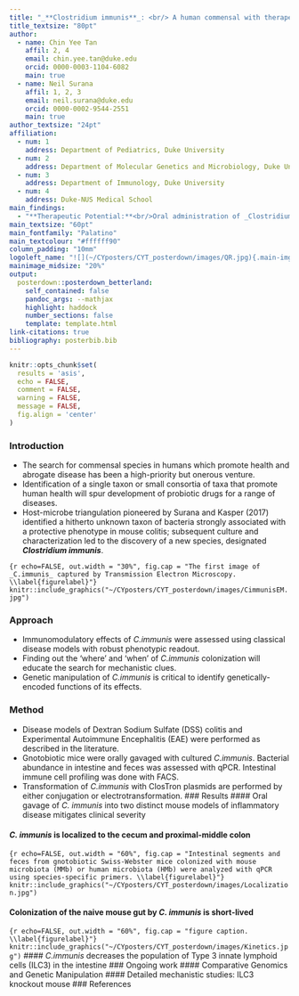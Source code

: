 ```yaml
---
title: "_**Clostridium immunis**_: <br/> A human commensal with therapeutic immunomodulatory effects"
title_textsize: "80pt"
author:
  - name: Chin Yee Tan
    affil: 2, 4
    email: chin.yee.tan@duke.edu
    orcid: 0000-0003-1104-6082
    main: true
  - name: Neil Surana
    affil: 1, 2, 3
    email: neil.surana@duke.edu
    orcid: 0000-0002-9544-2551
    main: true
author_textsize: "24pt"
affiliation:
  - num: 1
    address: Department of Pediatrics, Duke University
  - num: 2
    address: Department of Molecular Genetics and Microbiology, Duke University
  - num: 3
    address: Department of Immunology, Duke University
  - num: 4
    address: Duke-NUS Medical School
main_findings:
  - "**Therapeutic Potential:**<br/>Oral administration of _Clostridium immunis_ to mice ameliorates colitis and autoimmune encephalitis severity<br/><br/>**Localization and Colonization:** _Clostridium immunis_ localizes to the mouse cecum and proximal colon and displays short term kinetics upon single gavage<br/><br/>**Immunomodulatory Effects:** _Clostridium immunis_ modulates the intestinal type 3 innate lymphoid cell (ILC3) population"
main_textsize: "60pt"
main_fontfamily: "Palatino"
main_textcolour: "#ffffff90"
column_padding: "10mm"
logoleft_name: "![](~/CYposters/CYT_posterdown/images/QR.jpg){.main-img-mid}" 
mainimage_midsize: "20%"
output: 
  posterdown::posterdown_betterland:
    self_contained: false
    pandoc_args: --mathjax
    highlight: haddock
    number_sections: false
    template: template.html
link-citations: true
bibliography: posterbib.bib
---
```

```r
knitr::opts_chunk$set(
  results = 'asis',
  echo = FALSE,
  comment = FALSE,
  warning = FALSE,
  message = FALSE,
  fig.align = 'center'
)
```
### Introduction
- The search for commensal species in humans which promote health and abrogate disease has been a high-priority but onerous venture.
- Identification of a single taxon or small consortia of taxa that promote human health will spur development of probiotic drugs for a range of diseases.
- Host-microbe triangulation pioneered by Surana and Kasper (2017) identified a hitherto unknown taxon of bacteria strongly associated with a protective phenotype in mouse colitis; subsequent culture and characterization led to the discovery of a new species, designated _**Clostridium immunis**_.<br/>

```{r echo=FALSE, out.width = "30%", fig.cap = "The first image of _C.immunis_ captured by Transmission Electron Microscopy. \\label{figurelabel}"}
knitr::include_graphics("~/CYposters/CYT_posterdown/images/CimmunisEM.jpg")
```

### Approach
- Immunomodulatory effects of _C.immunis_ were assessed using classical disease models with robust phenotypic readout.
- Finding out the 'where' and 'when' of _C.immunis_ colonization will educate the search for mechanistic clues.
- Genetic manipulation of _C.immunis_ is critical to identify genetically-encoded functions of its effects.

### Method
- Disease models of Dextran Sodium Sulfate (DSS) colitis and Experimental Autoimmune Encephalitis (EAE) were performed as described in the literature.
- Gnotobiotic mice were orally gavaged with cultured _C.immunis_. Bacterial abundance in intestine and feces was assessed with qPCR. Intestinal immune cell profiling was done with FACS.
- Transformation of _C.immunis_ with ClosTron plasmids are performed by either conjugation or electrotransformation.
### Results
#### Oral gavage of _C. immunis_ into two distinct mouse models of inflammatory disease mitigates clinical severity

#### _C. immunis_ is localized to the cecum and proximal-middle colon

```{r echo=FALSE, out.width = "60%", fig.cap = "Intestinal segments and feces from gnotobiotic Swiss-Webster mice colonized with mouse microbiota (MMb) or human microbiota (HMb) were analyzed with qPCR using species-specific primers. \\label{figurelabel}"}
knitr::include_graphics("~/CYposters/CYT_posterdown/images/Localization.jpg")
```

#### Colonization of the naive mouse gut by _C. immunis_ is short-lived 

```{r echo=FALSE, out.width = "60%", fig.cap = "figure caption. \\label{figurelabel}"}
knitr::include_graphics("~/CYposters/CYT_posterdown/images/Kinetics.jpg")
```
#### _C.immunis_ decreases the population of Type 3 innate lymphoid cells (ILC3) in the intestine
### Ongoing work
#### Comparative Genomics and Genetic Manipulation
#### Detailed mechanistic studies: ILC3 knockout mouse
### References
<!---
[Neil's original paper]
[Review paper on search for commensal organisms with immunomodulatory potential]
[posterdown citation]
--->
